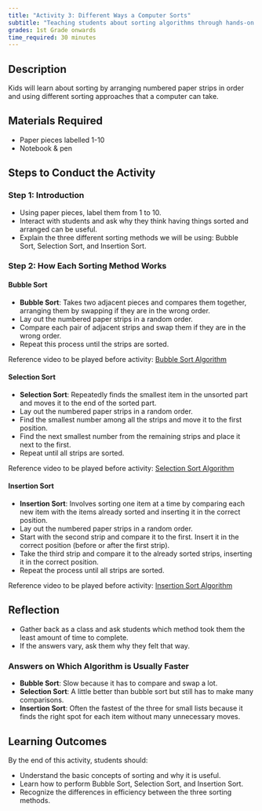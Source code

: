 ```yaml
---
title: "Activity 3: Different Ways a Computer Sorts"
subtitle: "Teaching students about sorting algorithms through hands-on activities."
grades: 1st Grade onwards
time_required: 30 minutes
---
```


## Description

Kids will learn about sorting by arranging numbered paper strips in order and using different sorting approaches that a computer can take.

## Materials Required

- Paper pieces labelled 1-10
- Notebook & pen

## Steps to Conduct the Activity

### Step 1: Introduction

- Using paper pieces, label them from 1 to 10.
- Interact with students and ask why they think having things sorted and arranged can be useful.
- Explain the three different sorting methods we will be using: Bubble Sort, Selection Sort, and Insertion Sort.

### Step 2: How Each Sorting Method Works

#### Bubble Sort

- **Bubble Sort**: Takes two adjacent pieces and compares them together, arranging them by swapping if they are in the wrong order.
- Lay out the numbered paper strips in a random order.
- Compare each pair of adjacent strips and swap them if they are in the wrong order.
- Repeat this process until the strips are sorted.

Reference video to be played before activity: [Bubble Sort Algorithm](https://www.youtube.com/watch?v=JP5KkzdUEYI&t=16s)

#### Selection Sort

- **Selection Sort**: Repeatedly finds the smallest item in the unsorted part and moves it to the end of the sorted part.
- Lay out the numbered paper strips in a random order.
- Find the smallest number among all the strips and move it to the first position.
- Find the next smallest number from the remaining strips and place it next to the first.
- Repeat until all strips are sorted.

Reference video to be played before activity: [Selection Sort Algorithm](https://www.youtube.com/watch?v=xWBP4lzkoyM)

#### Insertion Sort

- **Insertion Sort**: Involves sorting one item at a time by comparing each new item with the items already sorted and inserting it in the correct position.
- Lay out the numbered paper strips in a random order.
- Start with the second strip and compare it to the first. Insert it in the correct position (before or after the first strip).
- Take the third strip and compare it to the already sorted strips, inserting it in the correct position.
- Repeat the process until all strips are sorted.

Reference video to be played before activity: [Insertion Sort Algorithm](https://www.youtube.com/watch?v=OGzPmgsI-pQ)

## Reflection

- Gather back as a class and ask students which method took them the least amount of time to complete.
- If the answers vary, ask them why they felt that way.

### Answers on Which Algorithm is Usually Faster

- **Bubble Sort**: Slow because it has to compare and swap a lot.
- **Selection Sort**: A little better than bubble sort but still has to make many comparisons.
- **Insertion Sort**: Often the fastest of the three for small lists because it finds the right spot for each item without many unnecessary moves.

## Learning Outcomes

By the end of this activity, students should:

- Understand the basic concepts of sorting and why it is useful.
- Learn how to perform Bubble Sort, Selection Sort, and Insertion Sort.
- Recognize the differences in efficiency between the three sorting methods.
